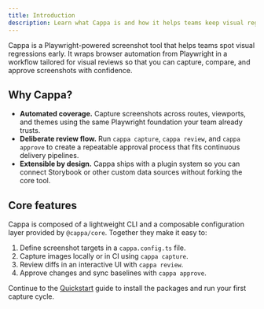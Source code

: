 ```yaml
---
title: Introduction
description: Learn what Cappa is and how it helps teams keep visual regressions under control.
---
```


Cappa is a Playwright-powered screenshot tool that helps teams spot visual regressions early. It
wraps browser automation from Playwright in a workflow tailored for visual reviews so that
you can capture, compare, and approve screenshots with confidence.

## Why Cappa?

- **Automated coverage.** Capture screenshots across routes, viewports, and themes using the same
  Playwright foundation your team already trusts.
- **Deliberate review flow.** Run `cappa capture`, `cappa review`, and `cappa approve` to create a
  repeatable approval process that fits continuous delivery pipelines.
- **Extensible by design.** Cappa ships with a plugin system so you can connect Storybook or other
  custom data sources without forking the core tool.

## Core features

Cappa is composed of a lightweight CLI and a composable configuration layer provided by
`@cappa/core`. Together they make it easy to:

1. Define screenshot targets in a `cappa.config.ts` file.
2. Capture images locally or in CI using `cappa capture`.
3. Review diffs in an interactive UI with `cappa review`.
4. Approve changes and sync baselines with `cappa approve`.

Continue to the [Quickstart](./quickstart) guide to install the packages and run your first capture
cycle.

